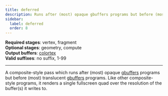 ```yaml
---
title: deferred
description: Runs after (most) opaque gbuffers programs but before (most) translucent gbuffers programs.
sidebar:
  label: deferred
  order: 8
---
```


**Required stages**: vertex, fragment  
**Optional stages**: geometry, compute  
**Output buffers**: [colortex](/current/reference/buffers/colortex)  
**Valid suffixes**: no suffix, 1-99

-------------------------------------------------

A composite-style pass which runs after (most) opaque [gbuffers](/current/reference/programs/gbuffers) programs but before (most) translucent [gbuffers](/current/reference/programs/gbuffers) programs. Like other composite-style programs, it renders a single fullscreen quad over the resolution of the buffer(s) it writes to.
